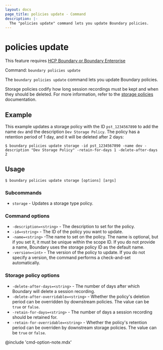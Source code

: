 ```yaml
---
layout: docs
page_title: policies update - Command
description: |-
  The "policies update" command lets you update Boundary policies.
---
```


# policies update

<EnterpriseAlert product="boundary">This feature requires <a href="https://www.hashicorp.com/products/boundary">HCP Boundary or Boundary Enterprise</a></EnterpriseAlert>

Command: `boundary policies update`

The `boundary policies update` command lets you update Boundary policies.

Storage policies codify how long session recordings must be kept and when they should be deleted.
For more information, refer to the [storage policies](/boundary/docs/concepts/domain-model/storage-policy) documentation.

## Example

This example updates a storage policy with the ID `pst_1234567890` to add the name `dev` and the description `Dev Storage Policy`.
The policy has a retention period of 1 day, and it will be deleted after 2 days:

```shell-session
$ boundary policies update storage -id pst_1234567890 -name dev -description "Dev Storage Policy" -retain-for-days 1 -delete-after-days 2
```

## Usage

<CodeBlockConfig hideClipboard>

```shell-session
$ boundary policies update storage [options] [args]
```

</CodeBlockConfig>

### Subcommands

- `storage` - Updates a storage type policy.

### Command options

- `-description=<string>` - The description to set for the policy.
- `-id=<string>` - The ID of the policy you want to update.
- `-name=<string>` -The name to set on the policy.
The name is optional, but if you set it, it must be unique within the scope ID.
If you do not provide a name, Boundary uses the storage policy ID as the default name.
- `-version=<int>` - The version of the policy to update.
If you do not specify a version, the command performs a check-and-set automatically.

### Storage policy options

- `-delete-after-days=<string>` - The number of days after which Boundary will delete a session recording.
- `-delete-after-overridable=<string>` - Whether the policy's deletion period can be overridden by downstream policies.
The value can be `true` or `false`.
- `-retain-for-days=<string>` - The number of days a session recording should be retained for.
- `-retain-for-overridable=<string>` - Whether the policy's retention period can be overriden by downstream storage policies.
The value can be `true` or `false`.

@include 'cmd-option-note.mdx'